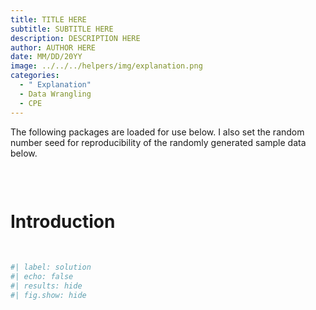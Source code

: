 ```yaml
---
title: TITLE HERE
subtitle: SUBTITLE HERE
description: DESCRIPTION HERE
author: AUTHOR HERE
date: MM/DD/20YY
image: ../../../helpers/img/explanation.png
categories:
  - " Explanation"
  - Data Wrangling
  - CPE
---
```


:::{.callout-note}
The following packages are loaded for use below. I also set the random number seed for reproducibility of the randomly generated sample data below.
:::

```r

```

&nbsp;

# Introduction




&nbsp;


```r
#| label: solution 
#| echo: false
#| results: hide
#| fig.show: hide


```

